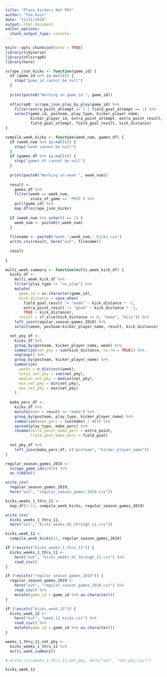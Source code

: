 ```yaml
---
title: "Place Kickers Net PKY"
author: "Tom Kain"
date: "11/21/2019"
output: html_document
editor_options: 
  chunk_output_type: console
---
```


```r
knitr::opts_chunk$set(echo = TRUE)
library(tidyverse)
library(nflscrapR)
library(here)
```

```r
scrape_json_kicks <- function(game_id) {
  if (game_id %>% is.null()) {
    stop("game_id cannot be null")
  }
  
  print(paste0("Working on game_id ", game_id))
  
  nflscrapR::scrape_json_play_by_play(game_id) %>% 
    filter(extra_point_attempt == 1 | field_goal_attempt == 1) %>% 
    select(game_id, posteam, play_type, kicker_player_name,
           kicker_player_id, extra_point_attempt, extra_point_result,
           field_goal_attempt, field_goal_result, kick_distance)
}

compile_week_kicks <- function(week_num, games_df) {
  if (week_num %>% is.null()) {
    stop("week cannot be null")
  }
  if (games_df %>% is.null()) {
    stop("games_df cannot be null")
  }
  
  print(paste0("Working on week ", week_num))
  
  result <- 
    games_df %>% 
    filter(week == week_num,
           state_of_game == 'POST') %>% 
    pull(game_id) %>% 
    map_df(scrape_json_kicks)
  
  if (week_num %>% nchar() == 1) {
    week_num <- paste0(0,week_num)
  }
  
  filename <- paste0("week_",week_num,"_kicks.csv")
  write_csv(result, here("out", filename))
  
  result
  
}

multi_week_summary <- function(multi_week_kick_df) {
  kicks_df <-
    multi_week_kick_df %>% 
    filter(play_type != "no_play") %>% 
    mutate(
      game_id = as.character(game_id),
      kick_distance = case_when(
        field_goal_result != "made" ~ kick_distance * -1,
        extra_point_result != "good" ~ kick_distance * -1,
        TRUE ~ kick_distance),
      result = if_else(kick_distance >= 0, "make", "miss")) %>% 
    left_join(regular_season_games_2019) %>% 
    select(week, posteam:kicker_player_name, result, kick_distance)

  net_pky_df <- 
    kicks_df %>% 
    group_by(posteam, kicker_player_name, week) %>% 
    summarize(net_pky = sum(kick_distance, na.rm = TRUE)) %>% 
    ungroup() %>% 
    group_by(posteam, kicker_player_name) %>% 
    summarize(
      weeks = n_distinct(week),
      total_net_pky = sum(net_pky),
      median_net_pky = median(net_pky),
      min_net_pky = min(net_pky),
      max_net_pky = max(net_pky)
    )
  
  make_perc_df <- 
    kicks_df %>% 
    mutate(make = result == "make") %>% 
    group_by(posteam, play_type, kicker_player_name) %>% 
    summarize(make_perc = sum(make) / n()) %>% 
    spread(play_type, make_perc) %>% 
    rename(extra_point_make_perc = extra_point,
           field_goal_make_perc = field_goal)
  
  net_pky_df %>% 
    left_join(make_perc_df, c("posteam", "kicker_player_name"))
}
```

```r
regular_season_games_2019 <- 
  scrape_game_ids(2019) %>% 
  as_tibble()

write_csv(
  regular_season_games_2019, 
  here("out", "regular_season_games_2019.csv"))

kicks_weeks_1_thru_11 <- 
  map_df(1:11, compile_week_kicks, regular_season_games_2019)

write_csv(
  kicks_weeks_1_thru_11, 
  here("out", "kicks_weeks_01_through_11.csv"))

kicks_week_12 <-
  compile_week_kicks(12, regular_season_games_2019)
```

```r
if (!exists("kicks_weeks_1_thru_11")) {
  kicks_weeks_1_thru_11 <- 
    here("out", "kicks_weeks_01_through_11.csv") %>% 
    read_csv()
}

if (!exists("regular_season_games_2019")) {
  regular_season_games_2019 <-
    here("out", "regular_season_games_2019.csv") %>% 
    read_csv() %>% 
    mutate(game_id = game_id %>% as.character())
}

if (!exists("kicks_week_12")) {
  kicks_week_12 <-
    here("out", "week_12_kicks.csv") %>% 
    read_csv() %>% 
    mutate(game_id = game_id %>% as.character())
}
```

```r
weeks_1_thru_11_net_pky <-
  kicks_weeks_1_thru_11 %>% 
  multi_week_summary()

# write_csv(weeks_1_thru_11_net_pky, here("out", "net_pky.csv"))
```

```r

kicks_week_12
```